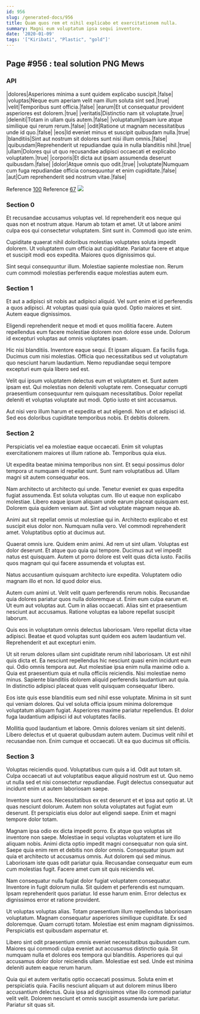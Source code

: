 ```yaml
---
id: 956
slug: /generated-docs/956
title: Quam quos rem et nihil explicabo et exercitationem nulla.
summary: Magni eum voluptatum ipsa sequi inventore.
date: '2020-01-09'
tags: '["Kiribati", "Plastic", "gold"]'
---
```


## Page #956 : teal solution PNG Mews
### API

|dolores|Asperiores minima a sunt quidem explicabo suscipit.|false|
|voluptas|Neque eum aperiam velit nam illum soluta sint sed.|true|
|velit|Temporibus sunt officia.|false|
|earum|Et ut consequatur provident asperiores est dolorem.|true|
|veritatis|Distinctio nam sit voluptate.|true|
|deleniti|Totam in ullam quis autem.|false|
|voluptatum|Ipsam iure atque similique qui rerum rerum.|false|
|odit|Ratione ut magnam necessitatibus unde id quo.|false|
|eos|Id eveniet minus et suscipit quibusdam nulla.|true|
|blanditiis|Sint aut nostrum sit dolores sunt nisi illum omnis.|false|
|quibusdam|Reprehenderit ut repudiandae quia in nulla blanditiis nihil.|true|
|ullam|Dolores qui ut quo recusandae adipisci occaecati et explicabo voluptatem.|true|
|corporis|Et dicta aut ipsam assumenda deserunt quibusdam.|false|
|dolor|Atque omnis quo odit.|true|
|voluptate|Numquam cum fuga repudiandae officia consequuntur et enim cupiditate.|false|
|aut|Cum reprehenderit sed nostrum vitae.|false|

Reference [100](/generated-docs/100)
Reference [67](/generated-docs/67)
![](/assets/cats-0.jpg)

<Partial />


### Section 0
Et recusandae accusamus voluptas vel. Id reprehenderit eos neque qui quas non et nostrum atque. Harum ab totam et amet. Ut ut labore animi culpa eos qui consectetur voluptatem. Sint sunt in. Commodi quo iste enim.
 Cupiditate quaerat nihil doloribus molestias voluptates soluta impedit dolorem. Ut voluptatem cum officia aut cupiditate. Pariatur facere et atque et suscipit modi eos expedita. Maiores quos dignissimos qui.
 Sint sequi consequuntur illum. Molestiae sapiente molestiae non. Rerum cum commodi molestias perferendis eaque molestias autem eum.
### Section 1
Et aut a adipisci sit nobis aut adipisci aliquid. Vel sunt enim et id perferendis a quos adipisci. At voluptas quasi quia quia quod. Optio maiores et sint. Autem eaque dignissimos.
 Eligendi reprehenderit neque et modi et quos mollitia facere. Autem repellendus eum facere molestiae dolorem non dolore esse unde. Dolorum id excepturi voluptas aut omnis voluptates ipsam.
 Hic nisi blanditiis. Inventore eaque sequi. Et ipsam aliquam. Ea facilis fuga.
Ducimus cum nisi molestias. Officia quo necessitatibus sed ut voluptatum quo nesciunt harum laudantium. Nemo repudiandae sequi tempore excepturi eum quia libero sed est.
 Velit qui ipsum voluptatem delectus eum et voluptatem et. Sunt autem ipsam est. Qui molestias non deleniti voluptate rem. Consequatur corrupti praesentium consequuntur rem quisquam necessitatibus. Dolor repellat deleniti et voluptas voluptate aut modi. Optio iusto et sint accusamus.
 Aut nisi vero illum harum et expedita et aut eligendi. Non ut et adipisci id. Sed eos doloribus cupiditate temporibus nobis. Et debitis dolorem.
### Section 2
Perspiciatis vel ea molestiae eaque occaecati. Enim sit voluptas exercitationem maiores ut illum ratione ab. Temporibus quia eius.
 Ut expedita beatae minima temporibus non sint. Et sequi possimus dolor tempora ut numquam id repellat sunt. Sunt nam voluptatibus ad. Ullam magni sit autem consequatur eos.
 Nam architecto ut architecto qui unde. Tenetur eveniet ex quas expedita fugiat assumenda. Est soluta voluptas cum. Illo ut eaque non explicabo molestiae.
Libero eaque ipsum aliquam unde earum placeat quisquam est. Dolorem quia quidem veniam aut. Sint ad voluptate magnam neque ab.
 Animi aut sit repellat omnis ut molestiae qui in. Architecto explicabo et est suscipit eius dolor non. Numquam nulla vero. Vel commodi reprehenderit amet. Voluptatibus optio at ducimus aut.
 Quaerat omnis iure. Quidem enim animi. Ad rem ut sint ullam. Voluptas est dolor deserunt.
Et atque quo quia qui tempore. Ducimus aut vel impedit natus est quisquam. Autem ut porro dolore est velit quas dicta iusto. Facilis quos magnam qui qui facere assumenda et voluptas est.
 Natus accusantium quisquam architecto iure expedita. Voluptatem odio magnam illo et non. Id quod dolor eius.
 Autem cum animi ut. Velit velit quam perferendis rerum nobis. Recusandae quia dolores pariatur quos nulla doloremque ut. Enim eum culpa earum et.
Ut eum aut voluptas aut. Cum in alias occaecati. Alias sint et praesentium nesciunt aut accusamus. Ratione voluptas ea labore repellat suscipit laborum.
 Quis eos in voluptatum omnis delectus laboriosam. Vero repellat dicta vitae adipisci. Beatae et quod voluptas sunt quidem eos autem laudantium vel. Reprehenderit et aut excepturi enim.
 Ut sit rerum dolores ullam sint cupiditate rerum nihil laboriosam. Ut est nihil quis dicta et. Ea nesciunt repellendus hic nesciunt quasi enim incidunt eum qui.
Odio omnis tempora aut. Aut molestiae ipsa enim nulla maxime odio a. Quia est praesentium quia et nulla officiis reiciendis. Nisi molestiae nemo minus. Sapiente blanditiis dolorem aliquid perferendis laudantium aut quia. In distinctio adipisci placeat quas velit quisquam consequatur libero.
 Eos iste quis esse blanditiis eum sed nihil esse voluptate. Minima in sit sunt qui veniam dolores. Qui vel soluta officia ipsum minima doloremque voluptatum aliquam fugiat. Asperiores maxime pariatur repellendus. Et dolor fuga laudantium adipisci id aut voluptates facilis.
 Mollitia quod laudantium et labore. Omnis dolores veniam sit sint deleniti. Libero delectus et ut quaerat quibusdam autem autem. Ducimus velit nihil et recusandae non. Enim cumque et occaecati. Ut ea quo ducimus sit officiis.
### Section 3
Voluptas reiciendis quod. Voluptatibus cum quis a id. Odit aut totam sit. Culpa occaecati ut aut voluptatibus eaque aliquid nostrum est ut. Quo nemo ut nulla sed et nisi consectetur repudiandae. Fugit delectus consequatur aut incidunt enim ut autem laboriosam saepe.
 Inventore sunt eos. Necessitatibus ex est deserunt et et ipsa aut optio at. Ut quas nesciunt dolorum. Autem non soluta voluptates aut fugiat eum deserunt. Et perspiciatis eius dolor aut eligendi saepe. Enim et magni tempore dolor totam.
 Magnam ipsa odio ex dicta impedit porro. Ex atque quo voluptas sit inventore non saepe. Molestiae in sequi voluptas voluptatem et iure illo aliquam nobis. Animi dicta optio impedit magni consequatur non quia sint. Saepe quia enim rem et debitis non dolor omnis. Consequatur ipsum aut quia et architecto ut accusamus omnis.
Aut dolorem qui sed minus. Laboriosam iste quas odit pariatur quia. Recusandae consequatur eum eum cum molestias fugit. Facere amet cum sit quis reiciendis vel.
 Nam consequatur nulla fugiat dolor fugiat voluptatem consequatur. Inventore in fugit dolorum nulla. Sit quidem et perferendis est numquam. Ipsam reprehenderit quos pariatur. Id esse harum enim. Error delectus ex dignissimos error et ratione provident.
 Ut voluptas voluptas alias. Totam praesentium illum repellendus laboriosam voluptatum. Magnam consequatur asperiores similique cupiditate. Ex sed doloremque.
Quam corrupti totam. Molestiae est enim magnam dignissimos. Perspiciatis est quibusdam aspernatur et.
 Libero sint odit praesentium omnis eveniet necessitatibus quibusdam cum. Maiores qui commodi culpa eveniet aut accusamus distinctio quia. Sit numquam nulla et dolores eos tempora qui blanditiis. Asperiores qui qui accusamus dolor dolor reiciendis ullam. Molestiae est sed. Unde est minima deleniti autem eaque rerum harum.
 Quia qui et autem veritatis optio occaecati possimus. Soluta enim et perspiciatis quia. Facilis nesciunt aliquam ut aut dolorem minus libero accusantium delectus. Quia ipsa ad dignissimos vitae illo commodi pariatur velit velit. Dolorem nesciunt et omnis suscipit assumenda iure pariatur. Pariatur sit quas sit.
